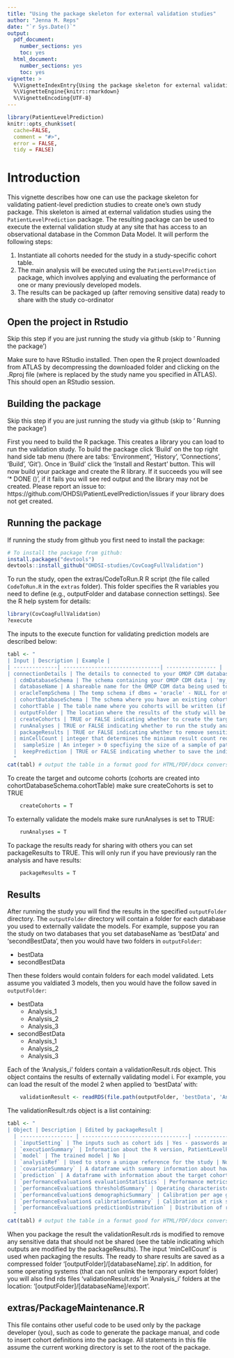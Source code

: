 ---
title: "Using the package skeleton for external validation studies"
author: "Jenna M. Reps"
date: "`r Sys.Date()`"
output:
  pdf_document:
    number_sections: yes
    toc: yes
  html_document:
    number_sections: yes
    toc: yes
vignette: >
  %\VignetteIndexEntry{Using the package skeleton for external validation studies}
  %\VignetteEngine{knitr::rmarkdown}
  %\VignetteEncoding{UTF-8}
---

```{r, echo = FALSE, message = FALSE, warning = FALSE}
library(PatientLevelPrediction)
knitr::opts_chunk$set(
  cache=FALSE,
  comment = "#>",
  error = FALSE,
  tidy = FALSE)
```
# Introduction

This vignette describes how one can use the package skeleton for validating patient-level prediction studies to create one's own study package. This skeleton is aimed at external validation studies using the `PatientLevelPrediction` package. The resulting package can be used to execute the external validation study at any site that has access to an observational database in the Common Data Model. It will perform the following steps:

1. Instantiate all cohorts needed for the study in a study-specific cohort table.
2. The main analysis will be executed using the `PatientLevelPrediction` package, which involves applying and evaluating the performance of one or many previously developed models.
3. The results can be packaged up (after removing sensitive data) ready to share with the study co-ordinator


## Open the project in Rstudio
Skip this step if you are just running the study via github (skip to ' Running the package')

Make sure to have RStudio installed.  Then open the R project downloaded from ATLAS by decompressing the downloaded folder and clicking on the <SkeletonValidationStudy>.Rproj file (where <SkeletonValidationStudy> is replaced by the study name you specified in ATLAS).  This should open an RStudio session.

## Building the package
Skip this step if you are just running the study via github (skip to ' Running the package') 

First you need to build the R package.  This creates a library you can load to run the validation study.  To build the package click 'Build' on the top right hand side tab menu (there are tabs: 'Environment', 'History', 'Connections', 'Build', 'Git').  Once in 'Build' click the 'Install and Restart' button.  This will now build your package and create the R library.  If it succeeds you will see '* DONE (<SkeletonValidationStudy>)', if it fails you will see red output and the library may not be created.  Please report an issue to: https://github.com/OHDSI/PatientLevelPrediction/issues if your library does not get created.

## Running the package
If running the study from github you first need to install the package:
```{r eval=FALSE}
# To install the package from github:
install.packages("devtools")
devtools::install_github("OHDSI-studies/CovCoagFullValidation")
```

To run the study, open the extras/CodeToRun.R R script (the file called `CodeToRun.R` in the `extras` folder).  This folder specifies the R variables you need to define (e.g., outputFolder and database connection settings). See the R help system for details:

```{r eval=FALSE}
library(CovCoagFullValidation)
?execute
```

The inputs to the execute function for validating prediction models are described below:

```{r tableInputs, echo=FALSE, message=FALSE, warnings=FALSE, results='asis'}
tabl <- "
| Input | Description | Example |
| --------------| -------------------------------| ---------------- |
| connectionDetails | The details to connected to your OMOP CDM database - use DatabaseConnector package's createConnectionDetails() | createConnectionDetails( dbms = 'postgresql', server = 'database server', user = 'my username', password = 'donotshare', port = 'database port') |
  | cdmDatabaseSchema | The schema containing your OMOP CDM data | 'my_cdm_data.dbo' |
  | databaseName | A shareable name for the OMOP CDM data being used to validate the models | 'My data' |
  | oracleTempSchema | The temp schema if dbms = 'oracle' - NULL for other dbms | 'my_temp.dbo'|
  | cohortDatabaseSchema | The schema where you have an existing cohort table or where the package will create a cohort table and insert the study cohorts | 'scratch.dbo' |
  | cohortTable | The table name where you cohorts will be written (if creating the cohort pick an unused table name) | 'myTable'|
  | outputFolder | The location where the results of the study will be saved - if you also developed the model you can set this to the Validation folder where your model development results were saved | 'C:/predictingMI/Validation'|
  | createCohorts | TRUE or FALSE indicating whether to create the target population and outcome cohorts for the study | TRUE |
  | runAnalyses | TRUE or FALSE indicating whether to run the study analysis - developing and internally validating the models | TRUE |
  | packageResults | TRUE or FALSE indicating whether to remove sensitive counts (determined by the minCellCount input) or sensitive information from the results and creates a zipped file with results that are safe to share (saved to the outputFolder location).  Note: This requires running the study successfully first.  | TRUE |
  | minCellCount | integer that determines the minimum result count required when sharing the results. Any result table cells with counts < minCellCount are replaced with -1 to prevent identification issues with rare diseases | 10 |
  |  sampleSize | An integer > 0 specfiying the size of a sample of patients to extract from the target cohort.  The model will only be validated on the sample  - this is useful when the target cohort is large and you have limited time | 1000000 |
  |  keepPrediction | TRUE or FALSE indicating whether to save the individual predictions when applying the models to the target cohort (or sample) | TRUE |
  "
cat(tabl) # output the table in a format good for HTML/PDF/docx conversion
```


To create the target and outcome cohorts (cohorts are created into cohortDatabaseSchema.cohortTable) make sure createCohorts is set to TRUE
```{r eval=FALSE}
    createCohorts = T
```

To externally validate the models make sure runAnalyses is set to TRUE:
```{r eval=FALSE}
    runAnalyses = T
```

To package the results ready for sharing with others you can set packageResults to TRUE.  This will only run if you have previously ran the analysis and have results:
```{r eval=FALSE}
    packageResults = T
```


## Results
After running the study you will find the results in the specified `outputFolder` directory. The `outputFolder` directory will contain a folder for each database you used to externally validate the models.  For example, suppose you ran the study on two databases that you set databaseName as 'bestData' and 'secondBestData', then you would have two folders in `outputFolder`:

  - bestData
  - secondBestData
  
Then these folders would contain folders for each model validated.  Lets assume you valdiated 3 models, then you would have the follow saved in `outputFolder`:

  - bestData
    - Analysis_1
    - Analysis_2
    - Analysis_3
  - secondBestData
    - Analysis_1
    - Analysis_2
    - Analysis_3
    
Each of the 'Analysis_i' folders contain a validationResult.rds object. This object contains the results of externally validating model i.  For example, you can load the result of the model 2 when applied to 'bestData' with:
```{r eval=FALSE}
    validationResult <- readRDS(file.path(outputFolder, 'bestData', 'Analysis_2', 'validationResult.rds'))
```

The validationResult.rds object is a list containing:

```{r tablePlpResult, echo=FALSE, message=FALSE, warnings=FALSE, results='asis'}
tabl <- "
| Object | Description | Edited by packageResult |
  | ----------------- | ----------------------------------| -----------------|
  | `inputSetting` | The inputs such as cohort ids | Yes - passwords and database settings are removed |
  | `executionSummary` | Information about the R version, PatientLevelPrediction version and execution platform info | No |
  | `model` | The trained model | No |
  | `analysisRef` | Used to store a unique reference for the study | No |
  | `covariateSummary` | A dataframe with summary information about how often the covariates occured for those with and without the outcome | Yes - minCellCounts censored |
  | `prediction` | A dataframe with information about the target cohort and the prediction scores - only kept if keepPrediction = TRUE  | Yes - removed when sharing |
  | `performanceEvaluation$ evaluationStatistics` | Performance metrics and sizes | No |
  | `performanceEvaluation$ thresholdSummary` | Operating characteristcs @ 100 thresholds | Yes |
  | `performanceEvaluation$ demographicSummary` | Calibration per age group | Yes |
  | `performanceEvaluation$ calibrationSummary` | Calibration at risk score deciles | Yes |
  | `performanceEvaluation$ predictionDistribution` | Distribution of risk score for those with and without the outcome | Yes |
  "
cat(tabl) # output the table in a format good for HTML/PDF/docx conversion
```

When you package the result the validationResult.rds is modified to remove any sensitive data that should not be shared (see the table indicating which outputs are modified by the packageResults).  The input 'minCellCount' is used when packaging the results.  The ready to share results are saved as a compressed folder '[outputFolder]/[databaseName].zip'.  In addition, for some operating systems (that can not unlink the temporary export folder) you will also find rds files 'validationResult.rds' in 'Analysis_i' folders at the location: '[outputFolder]/[databaseName]/export'. 

## extras/PackageMaintenance.R
This file contains other useful code to be used only by the package developer (you), such as code to generate the package manual, and code to insert cohort definitions into the package. All statements in this file assume the current working directory is set to the root of the package.



